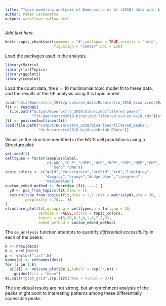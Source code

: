 ```yaml
---
title: "Topic modeling analysis of Buenrostro et al (2018) data with k = 10 topics"
author: Peter Carbonetto
output: workflowr::wflow_html
---
```


*Add text here.*

```r
knitr::opts_chunk$set(comment = "#",collapse = TRUE,results = "hold",
                      fig.align = "center",dpi = 120)
```

Load the packages used in the analysis.

```r
library(Matrix)
library(fastTopics)
library(ggplot2)
library(cowplot)
```

Load the count data, the $k = 10$ multinomial topic model fit to these
data, and the results of the DE analysis using this topic model:

```r
load("data/Buenrostro_2018/processed_data/Buenrostro_2018_binarized.RData")
fit <- readRDS(
  file.path("output/Buenrostro_2018/binarized/filtered_peaks",
            "fit-Buenrostro2018-binarized-filtered-scd-ex-k=10.rds"))$fit
fit <- poisson2multinom(fit)
load(file.path("output/Buenrostro_2018/binarized/filtered_peaks",
               "de-buenrostro2018-k=10-noshrink.RData"))
```

Visualize the structure identified in the FACS cell populations using
a Structure plot:

```r
set.seed(1)
celltypes = factor(samples$label,
                   c("pDC","CLP","LMPP","HSC","MPP","CMP","MEP","GMP",
				     "mono","UNK"))
topic_colors <- c("gold","forestgreen","orchid","red","lightgray",
                  "dimgray","orange","dodgerblue","limegreen",
				  "mediumblue")
custom_embed_method <- function (fit, ...) {
  y0 <- pca_from_topics(fit,dims = 1)
  return(tsne_from_topics(fit,dims = 1,Y_init = matrix(y0),eta = 30,
         perplexity = 70,...))
}
structure_plot(fit,grouping = celltypes,n = Inf,gap = 20,
               verbose = FALSE,colors = topic_colors,
			   topics = c(5,10,8,3,4,1,6,7,2,9),
               embed_method = custom_embed_method)
```

The `de_analysis` function attempts to quantify *differential
accessibility* in each of the peaks:

```r
n <- nrow(de$z)
k <- ncol(de$z)
p <- vector("list",k)
names(p) <- colnames(de$z)
for (i in 1:k)
  p[[i]] <- volcano_plot(de,i,labels = rep("",n)) +
    guides(fill = "none")
do.call("plot_grid",c(p,list(nrow = 4,ncol = 3)))
```

The individual results are not strong, but an enrichment analysis of
the peaks might point to interesting patterns among these
differentially accessible peaks.
